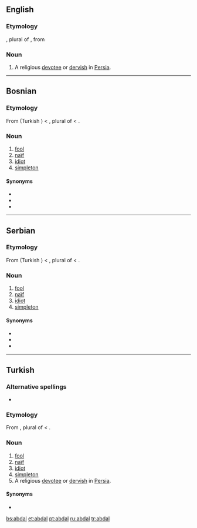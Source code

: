 ==English==

===Etymology===
{{etyl|ar}} {{term|ابدال|tr=abdāl|sc=Arab|lang=ar}}, plural of {{term|بدل|tr=bádal|sc=Arab|lang=ar||a [[substitute]]; a good, religious man; [[saint]]}}, from {{term|بدل|tr=bádala|sc=Arab|lang=ar||to replace}}

===Noun===
{{en-noun}}

# A religious [[devotee]] or [[dervish]] in [[Persia]].

----

==Bosnian==

===Etymology===
From {{etyl|ota|bs}} {{term|ابدال|tr=abdal, aptal|sc=ota-Arab|lang=ota}} (Turkish {{term|abdal|lang=tr}}) < {{etyl|ar|bs}} {{term|ابدال|tr=abdāl|sc=Arab|lang=ar}}, plural of {{term|بدل|tr=bádal|sc=Arab|lang=ar||a [[substitute]]}} < {{term|بدل|tr=bádala|sc=Arab|lang=ar||to replace}}.

===Noun===
{{bs-noun|g=m|abdali}}

# [[fool]]
# [[naïf]]
# [[idiot]]
# [[simpleton]]

====Synonyms====
* {{l|bs|budala}}
* {{l|bs|glupak}}
* {{l|bs|naivčina}}

----

==Serbian==

===Etymology===
From {{etyl|ota|sr}} {{term|ابدال|tr=abdal, aptal|sc=ota-Arab|lang=ota}} (Turkish {{term|abdal|lang=tr}}) < {{etyl|ar|sr}} {{term|ابدال|tr=abdāl|sc=Arab|lang=ar}}, plural of {{term|بدل|tr=bádal|sc=Arab|lang=ar||a [[substitute]]}} < {{term|بدل|tr=bádala|sc=Arab|lang=ar||to replace}}.

===Noun===
{{sr-noun|g=m|pl=abdali|cyr=абдал}}

# [[fool]]
# [[naïf]]
# [[idiot]]
# [[simpleton]]

====Synonyms====
* {{l|sr|budala}}
* {{l|sr|glupak}}
* {{l|sr|naivčina}}

----

==Turkish==

===Alternative spellings===
* {{l|tr|aptal}}

===Etymology===
From {{etyl|ar|tr}} {{term|ابدال|tr=abdāl|sc=Arab|lang=ar}}, plural of {{term|بدل|tr=bádal|sc=Arab|lang=ar||a [[substitute]]}} < {{term|بدل|tr=bádala|sc=Arab|lang=ar||to replace}}.

===Noun===
{{infl|tr|noun}}

# [[fool]]
# [[naïf]]
# [[idiot]]
# [[simpleton]]
# A religious [[devotee]] or [[dervish]] in [[Persia]].

====Synonyms====
* {{l|tr|budala}}

[[bs:abdal]]
[[et:abdal]]
[[pt:abdal]]
[[ru:abdal]]
[[tr:abdal]]